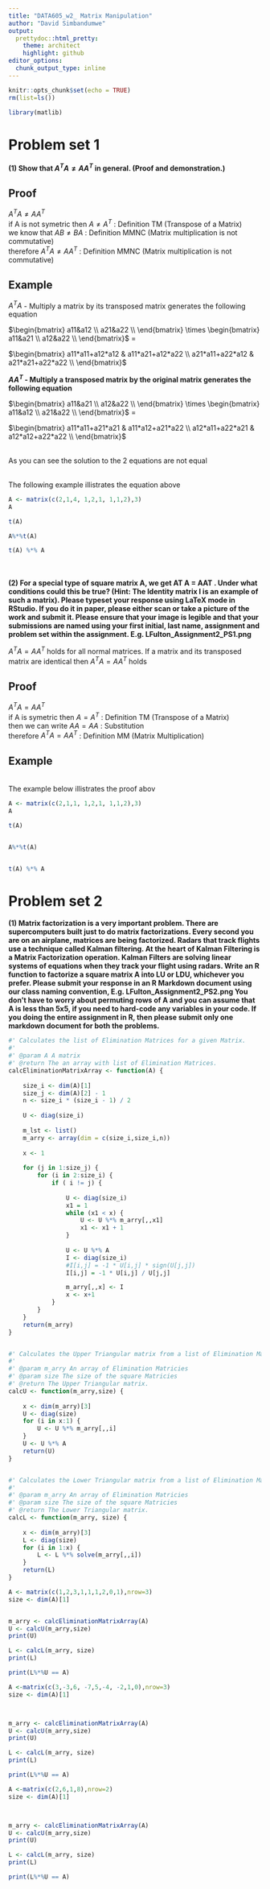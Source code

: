 ```yaml
---
title: "DATA605_w2_ Matrix Manipulation"
author: "David Simbandumwe"
output:
  prettydoc::html_pretty:
    theme: architect
    highlight: github
editor_options: 
  chunk_output_type: inline
---
```


```r
knitr::opts_chunk$set(echo = TRUE)
rm(list=ls())
```


```r
library(matlib) 
```


# Problem set 1

<b> (1) Show that $A^{T}A  \ne AA^{T}$ in general. (Proof and demonstration.) </b>

## Proof
$A^{T}A  \ne AA^{T}$
<br>
if A is not symetric then $A \ne A^{T}$ : Definition TM (Transpose of a Matrix)
<br> we know that $AB \ne BA$ : Definition MMNC (Matrix multiplication is not commutative)
<br>therefore $A^{T}A  \ne AA^{T}$ : Definition MMNC (Matrix multiplication is not commutative)



## Example
$A^{T}A$ - Multiply a matrix by its transposed matrix generates the following equation

$\begin{bmatrix} a11&a12 \\ a21&a22 \\ \end{bmatrix} \times \begin{bmatrix} a11&a21 \\ a12&a22 \\ \end{bmatrix}$ =

$\begin{bmatrix} a11*a11+a12*a12 & a11*a21+a12*a22 \\ a21*a11+a22*a12 & a21*a21+a22*a22 \\ \end{bmatrix}$


<b> $AA^{T}$ - Multiply a transposed matrix by the original matrix generates the following equation </b>


$\begin{bmatrix} a11&a21 \\ a12&a22 \\ \end{bmatrix} \times \begin{bmatrix} a11&a12 \\ a21&a22 \\ \end{bmatrix}$ =

$\begin{bmatrix} a11*a11+a21*a21 & a11*a12+a21*a22 \\ a12*a11+a22*a21 & a12*a12+a22*a22 \\ \end{bmatrix}$

<br>
As you can see the solution to the 2 equations are not equal

<br>
The following example illistrates the equation above
```r
A <- matrix(c(2,1,4, 1,2,1, 1,1,2),3)
A

t(A)

A%*%t(A)

t(A) %*% A

```



<br><br>
<b> (2) For a special type of square matrix A, we get AT A = AAT . Under what conditions
could this be true? (Hint: The Identity matrix I is an example of such a matrix).
Please typeset your response using LaTeX mode in RStudio. If you do it in paper, please either scan or take a picture of the work and submit it. Please ensure that your image is legible and that your submissions are named using your first initial, last name, assignment and problem set within the assignment. E.g. LFulton_Assignment2_PS1.png </b>


$A^{T}A = AA^{T}$ holds for all normal matrices. If a matrix and its transposed matrix are identical then $A^{T}A = AA^{T}$ holds


## Proof
$A^{T}A = AA^{T}$
<br>
if A is symetric then $A = A^{T}$ : Definition TM (Transpose of a Matrix)
<br> then we can write $AA = AA$ : Substitution
<br> therefore $A^{T}A = AA^{T}$ : Definition MM (Matrix Multiplication)

## Example
<br>
The example below illistrates the proof abov
```r
A <- matrix(c(2,1,1, 1,2,1, 1,1,2),3)
A

t(A)


A%*%t(A)


t(A) %*% A
```




# Problem set 2

<b> (1) Matrix factorization is a very important problem. There are supercomputers built just to do matrix factorizations. Every second you are on an airplane, matrices are being factorized. Radars that track flights use a technique called Kalman filtering. At the heart of Kalman Filtering is a Matrix Factorization operation. Kalman Filters are solving linear systems of equations when they track your flight using radars.
Write an R function to factorize a square matrix A into LU or LDU, whichever you prefer. Please submit your response in an R Markdown document using our class naming convention, E.g. LFulton_Assignment2_PS2.png
You don’t have to worry about permuting rows of A and you can assume that A is less than 5x5, if you need to hard-code any variables in your code. If you doing the entire assignment in R, then please submit only one markdown document for both the problems. </b>



```r

#' Calculates the list of Elimination Matrices for a given Matrix.
#' 
#' @param A A matrix
#' @return The an array with list of Elimination Matrices.
calcEliminationMatrixArray <- function(A) {
 
	size_i <- dim(A)[1]
	size_j <- dim(A)[2] - 1 
	n <- size_i * (size_i - 1) / 2
	
	U <- diag(size_i)
	
	m_lst <- list()
	m_arry <- array(dim = c(size_i,size_i,n))
	
	x <- 1
	
	for (j in 1:size_j) {
		for (i in 2:size_i) {
			if ( i != j) {
				
				U <- diag(size_i)
				x1 = 1
				while (x1 < x) {
					U <- U %*% m_arry[,,x1]
					x1 <- x1 + 1
				}
				
				U <- U %*% A
				I <- diag(size_i)
				#I[i,j] = -1 * U[i,j] * sign(U[j,j])
				I[i,j] = -1 * U[i,j] / U[j,j]

				m_arry[,,x] <- I
				x <- x+1
			}
		}
	}
	return(m_arry)
}


#' Calculates the Upper Triangular matrix from a list of Elimination Matrices.
#' 
#' @param m_arry An array of Elimination Matricies
#' @param size The size of the square Matricies
#' @return The Upper Triangular matrix.
calcU <- function(m_arry,size) {
	
	x <- dim(m_arry)[3]
	U <- diag(size)
	for (i in x:1) {
		U <- U %*% m_arry[,,i]
	}
	U <- U %*% A
	return(U)
}


#' Calculates the Lower Triangular matrix from a list of Elimination Matrices.
#' 
#' @param m_arry An array of Elimination Matricies
#' @param size The size of the square Matricies
#' @return The Lower Triangular matrix.
calcL <- function(m_arry, size) {
	
	x <- dim(m_arry)[3]
	L <- diag(size)
	for (i in 1:x) {
		L <- L %*% solve(m_arry[,,i])
	}
	return(L)
}


```




```r
A <- matrix(c(1,2,3,1,1,1,2,0,1),nrow=3)
size <- dim(A)[1]


m_arry <- calcEliminationMatrixArray(A)
U <- calcU(m_arry,size)
print(U)

L <- calcL(m_arry, size)
print(L)

print(L%*%U == A)
```



```r
A <-matrix(c(3,-3,6, -7,5,-4, -2,1,0),nrow=3)
size <- dim(A)[1]



m_arry <- calcEliminationMatrixArray(A)
U <- calcU(m_arry,size)
print(U)

L <- calcL(m_arry, size)
print(L)

print(L%*%U == A)
```


```r
A <-matrix(c(2,6,1,8),nrow=2)
size <- dim(A)[1]



m_arry <- calcEliminationMatrixArray(A)
U <- calcU(m_arry,size)
print(U)

L <- calcL(m_arry, size)
print(L)

print(L%*%U == A)


```
